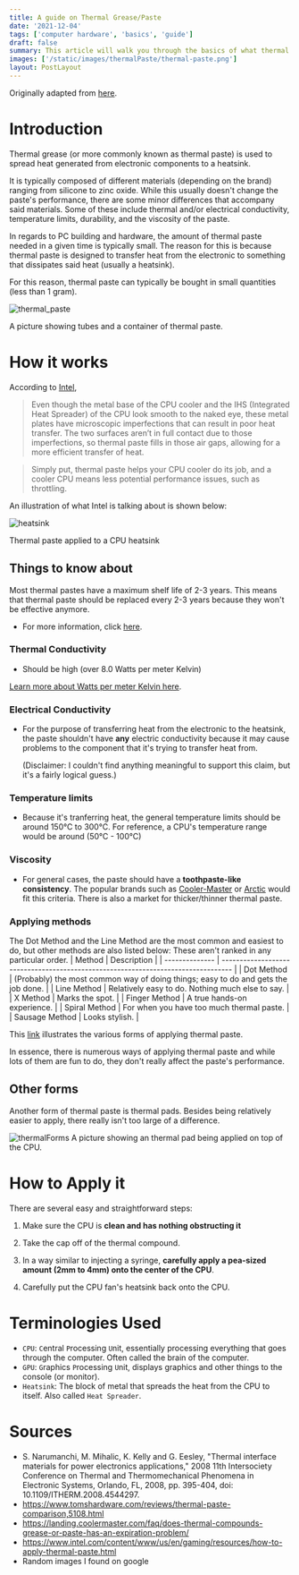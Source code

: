 ```yaml
---
title: A guide on Thermal Grease/Paste
date: '2021-12-04'
tags: ['computer hardware', 'basics', 'guide']
draft: false
summary: This article will walk you through the basics of what thermal compound/paste is and how it is used.
images: ['/static/images/thermalPaste/thermal-paste.png']
layout: PostLayout
---
```


Originally adapted from [here](https://docs.google.com/presentation/d/1lJHb7pgSk1dJ7AmyaE8gj6wx2_GaxO6FhpZcgo77oN0/edit?usp=sharing).

# Introduction

Thermal grease (or more commonly known as thermal paste) is used to spread heat generated from electronic components to a heatsink.

It is typically composed of different materials (depending on the brand) ranging from
silicone to zinc oxide. While this usually doesn't change the paste's performance, there are some minor differences that accompany said materials.
Some of these include thermal and/or electrical conductivity, temperature limits, durability, and the viscosity of the paste.

In regards to PC building and hardware, the amount of thermal paste needed in a given time is typically small.
The reason for this is because thermal paste is designed to transfer heat from the electronic to something that dissipates said heat (usually a heatsink).

For this reason, thermal paste can typically be bought in small quantities (less than 1 gram).

<Image
  alt="thermal_paste"
  src="/static/images/thermalPaste/thermal-pic.jpg"
  width={250}
  height={250}
/>

A picture showing tubes and a container of thermal paste.

# How it works

According to [Intel](https://www.intel.com/content/www/us/en/gaming/resources/how-to-apply-thermal-paste.html),

> Even though the metal base of the CPU cooler and the IHS (Integrated Heat Spreader) of the CPU look smooth to the naked eye, these metal plates have microscopic imperfections that can result in poor heat transfer. The two surfaces aren’t in full contact due to those imperfections, so thermal paste fills in those air gaps, allowing for a more efficient transfer of heat.

> Simply put, thermal paste helps your CPU cooler do its job, and a cooler CPU means less potential performance issues, such as throttling.

An illustration of what Intel is talking about is shown below:

<Image alt="heatsink" src="/static/images/thermalPaste/heatsink.gif" width={590} height={417} />

Thermal paste applied to a CPU heatsink

## Things to know about

Most thermal pastes have a maximum shelf life of 2-3 years.
This means that thermal paste should be replaced every 2-3 years because they won't be effective anymore.

- For more information, click [here](https://landing.coolermaster.com/faq/does-thermal-compounds-grease-or-paste-has-an-expiration-problem/).

### Thermal Conductivity

- Should be high (over 8.0 Watts per meter Kelvin)

[Learn more about Watts per meter Kelvin here](https://forum.digikey.com/t/what-is-the-specification-w-mk/370).

### Electrical Conductivity

- For the purpose of transferring heat from the electronic to the heatsink, the paste shouldn't have **any** electric conductivity because it may cause problems to the component that it's trying to transfer heat from.

  (Disclaimer: I couldn't find anything meaningful to support this claim, but it's a fairly logical guess.)

### Temperature limits

- Because it's tranferring heat, the general temperature limits should be around 150°C to 300°C. For reference, a CPU's temperature range would be around (50°C - 100°C)

### Viscosity

- For general cases, the paste should have a **toothpaste-like consistency**. The popular brands such as [Cooler-Master](https://www.coolermaster.com/catalog/coolers/#!/Series=Thermal%20Grease) or [Arctic](https://www.arctic.de/us/products/cooling/thermal-interface/thermal-paste/) would fit this criteria. There is also a market for thicker/thinner thermal paste.

### Applying methods

The Dot Method and the Line Method are the most common and easiest to do, but other methods are also listed below:
These aren't ranked in any particular order.
| Method | Description |
| -------------- | --------------------------------------------------------------------------------- |
| Dot Method | (Probably) the most common way of doing things; easy to do and gets the job done. |
| Line Method | Relatively easy to do. Nothing much else to say. |
| X Method | Marks the spot. |
| Finger Method | A true hands-on experience. |
| Spiral Method | For when you have too much thermal paste. |
| Sausage Method | Looks stylish. |

This [link](https://www.pugetsystems.com/labs/articles/Thermal-Paste-Application-Techniques-170/) illustrates the various forms of applying thermal paste.

In essence, there is numerous ways of applying thermal paste and while lots of them are fun to do, they don't really affect the paste's performance.

## Other forms

Another form of thermal paste is thermal pads. Besides being relatively easier to apply, there really isn't too large of a difference.

<Image
  alt="thermalForms"
  src="/static/images/thermalPaste/thermal-pad-cpu.jpg"
  width={680}
  height={423}
/>
A picture showing an thermal pad being applied on top of the CPU.

# How to Apply it

There are several easy and straightforward steps:

1.  Make sure the CPU is **clean and has nothing obstructing it**

1.  Take the cap off of the thermal compound.

1.  In a way similar to injecting a syringe, **carefully apply a pea-sized amount (2mm to 4mm) onto
    the center of the CPU**.

1.  Carefully put the CPU fan's heatsink back onto the CPU.

# Terminologies Used

- `CPU`: `C`entral `P`rocessing `U`nit, essentially processing everything that goes through the computer. Often called the brain of the computer.
- `GPU`: `G`raphics `P`rocessing `U`nit, displays graphics and other things to the console (or monitor).
- `Heatsink`: The block of metal that spreads the heat from the CPU to itself. Also called `Heat Spreader`.

# Sources

- S. Narumanchi, M. Mihalic, K. Kelly and G. Eesley, "Thermal interface materials for power electronics applications," 2008 11th Intersociety Conference on Thermal and Thermomechanical Phenomena in Electronic Systems, Orlando, FL, 2008, pp. 395-404, doi: 10.1109/ITHERM.2008.4544297.
- https://www.tomshardware.com/reviews/thermal-paste-comparison,5108.html
- https://landing.coolermaster.com/faq/does-thermal-compounds-grease-or-paste-has-an-expiration-problem/
- https://www.intel.com/content/www/us/en/gaming/resources/how-to-apply-thermal-paste.html
- Random images I found on google
